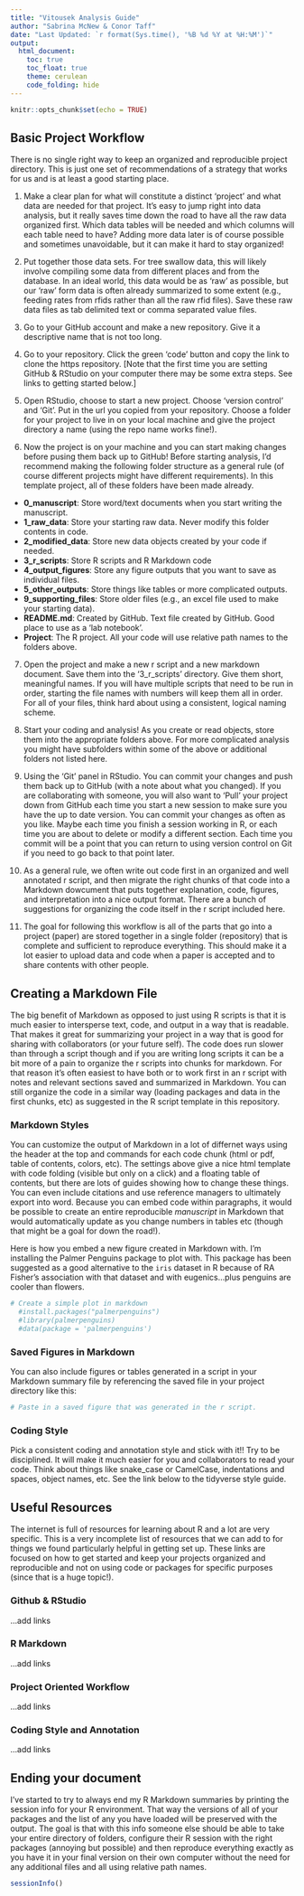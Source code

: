 ```yaml
---
title: "Vitousek Analysis Guide"
author: "Sabrina McNew & Conor Taff"
date: "Last Updated: `r format(Sys.time(), '%B %d %Y at %H:%M')`"
output: 
  html_document:
    toc: true
    toc_float: true
    theme: cerulean
    code_folding: hide
---
```


```r
knitr::opts_chunk$set(echo = TRUE)
```

## Basic Project Workflow

There is no single right way to keep an organized and reproducible project directory. This is just one set of recommendations of a strategy that works for us and is at least a good starting place. 

1. Make a clear plan for what will constitute a distinct 'project' and what data are needed for that project. It's easy to jump right into data analysis, but it really saves time down the road to have all the raw data organized first. Which data tables will be needed and which columns will each table need to have? Adding more data later is of course possible and sometimes unavoidable, but it can make it hard to stay organized! 

2. Put together those data sets. For tree swallow data, this will likely involve compiling some data from different places and from the database. In an ideal world, this data would be as 'raw' as possible, but our 'raw' form data is often already summarized to some extent (e.g., feeding rates from rfids rather than all the raw rfid files). Save these raw data files as tab delimited text or comma separated value files.

3. Go to your GitHub account and make a new repository. Give it a descriptive name that is not too long.

4. Go to your repository. Click the green 'code' button and copy the link to clone the https repository. [Note that the first time you are setting GitHub & RStudio on your computer there may be some extra steps. See links to getting started below.]

5. Open RStudio, choose to start a new project. Choose 'version control' and 'Git'. Put in the url you copied from your repository. Choose a folder for your project to live in on your local machine and give the project directory a name (using the repo name works fine!). 

6. Now the project is on your machine and you can start making changes before pusing them back up to GitHub! Before starting analysis, I'd recommend making the following folder structure as a general rule (of course different projects might have different requirements). In this template project, all of these folders have been made already. 

* **0_manuscript**: Store word/text documents when you start writing the manuscript. 
* **1_raw_data**: Store your starting raw data. Never modify this folder contents in code.
* **2_modified_data**: Store new data objects created by your code if needed.
* **3_r_scripts**: Store R scripts and R Markdown code
* **4_output_figures**: Store any figure outputs that you want to save as individual files.
* **5_other_outputs**: Store things like tables or more complicated outputs. 
* **9_supporting_files**: Store older files (e.g., an excel file used to make your starting data).
* **README.md**: Created by GitHub. Text file created by GitHub. Good place to use as a 'lab notebook'.
* **Project**: The R project. All your code will use relative path names to the folders above. 

7. Open the project and make a new r script and a new markdown document. Save them into the '3_r_scripts'
directory. Give them short, meaningful names. If you will have multiple scripts that need to be run in order, starting the file names with numbers will keep them all in order. For all of your files, think hard about using a consistent, logical naming scheme.

8. Start your coding and analysis! As you create or read objects, store them into the appropriate folders above. For more complicated analysis you might have subfolders within some of the above or additional folders not listed here.

9. Using the 'Git' panel in RStudio. You can commit your changes and push them back up to GitHub (with a note about what you changed). If you are collaborating with someone, you will also want to 'Pull' your project down from GitHub each time you start a new session to make sure you have the up to date version. You can commit your changes as often as you like. Maybe each time you finish a session working in R, or each time you are about to delete or modify a different section. Each time you commit will be a point that you can return to using version control on Git if you need to go back to that point later.

10. As a general rule, we often write out code first in an organized and well annotated r script, and then migrate the right chunks of that code into a Markdown dowcument that puts together explanation, code, figures, and interpretation into a nice output format. There are a bunch of suggestions for organizing the code itself in the r script included here.

11. The goal for following this workflow is all of the parts that go into a project (paper) are stored together in a single folder (repository) that is complete and sufficient to reproduce everything. This should make it a lot easier to upload data and code when a paper is accepted and to share contents with other people.

## Creating a Markdown File

The big benefit of Markdown as opposed to just using R scripts is that it is much easier to intersperse text, code, and output in a way that is readable. That makes it great for summarizing your project in a way that is good for sharing with collaborators (or your future self). The code does run slower than through a script though and if you are writing long scripts it can be a bit more of a pain to organize the r scripts into chunks for markdown. For that reason it's often easiest to have both or to work first in an r script with notes and relevant sections saved and summarized in Markdown. You can still organize the code in a similar way (loading packages and data in the first chunks, etc) as suggested in the R script template in this repository. 

### Markdown Styles

You can customize the output of Markdown in a lot of differnet ways using the header at the top and commands for each code chunk (html or pdf, table of contents, colors, etc). The settings above give a nice html template with code folding (visible but only on a click) and a floating table of contents, but there are lots of guides showing how to change these things. You can even include citations and use reference managers to ultimately export into word. Because you can embed code within paragraphs, it would be possible to create an entire reproducible *manuscript* in Markdown that would automatically update as you change numbers in tables etc (though that might be a goal for down the road!).

Here is how you embed a new figure created in Markdown with. I'm installing the Palmer Penguins package to plot with. This package has been suggested as a good alternative to the `iris` dataset in R because of RA Fisher's association with that dataset and with eugenics...plus penguins are cooler than flowers.

```r
# Create a simple plot in markdown
  #install.packages("palmerpenguins")
  #library(palmerpenguins)
  #data(package = 'palmerpenguins')
```

### Saved Figures in Markdown

You can also include figures or tables generated in a script in your Markdown summary file by referencing the saved file in your project directory like this:


```r
# Paste in a saved figure that was generated in the r script.

```

### Coding Style

Pick a consistent coding and annotation style and stick with it!! Try to be disciplined. It will make it much easier for you and collaborators to read your code. Think about things like snake_case or CamelCase, indentations and spaces, object names, etc. See the link below to the tidyverse style guide.

## Useful Resources

The internet is full of resources for learning about R and a lot are very specific. This is a very incomplete list of resources that we can add to for things we found particularly helpful in getting set up. These links are focused on how to get started and keep your projects organized and reproducible and not on using code or packages for specific purposes (since that is a huge topic!).

### Github & RStudio

...add links

### R Markdown

...add links

### Project Oriented Workflow

...add links

### Coding Style and Annotation

...add links

## Ending your document

I've started to try to always end my R Markdown summaries by printing the session info for your R environment. That way the versions of all of your packages and the list of any you have loaded will be preserved with the output. The goal is that with this info someone else should be able to take your entire directory of folders, configure their R session with the right packages (annoying but possible) and then reproduce everything exactly as you have it in your final version on their own computer without the need for any additional files and all using relative path names.

```r
sessionInfo()
```

